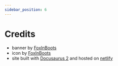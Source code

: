 ```yaml
---
sidebar_position: 6
---
```


# Credits

- banner by [FoxInBoots](https://thefoxinboots.tumblr.com)
- icon by [FoxInBoots](https://thefoxinboots.tumblr.com)
- site built with [Docusaurus 2](https://docusaurus.io) and hosted on [netlify](https://netlify.com)